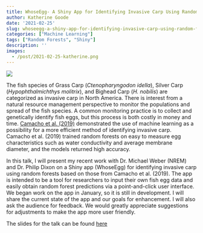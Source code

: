 ```yaml
---
title: WhoseEgg- A Shiny App for Identifying Invasive Carp Using Random Forests and Fish Egg Characteristics
author: Katherine Goode
date: '2021-02-25'
slug: whoseegg-a-shiny-app-for-identifying-invasive-carp-using-random-forests-and-fish-egg-characteristics
categories: ["Machine Learning"]
tags: ["Random Forests", "Shiny"]
description: ''
images:
  - /post/2021-02-25-katherine.png
---
```


![](/post/2021-02-25-katherine.png)

The fish species of Grass Carp (*Ctenopharyngodon idella*), Silver Carp (*Hypophthalmichthys molitrix*), and Bighead Carp (*H. nobilis*) are categorized as invasive carp in North America. There is interest from a natural resource management perspective to monitor the populations and spread of the fish species. A common monitoring practice is to collect and genetically identify fish eggs, but this process is both costly in money and time. [Camacho et al. (2019)](https://afspubs.onlinelibrary.wiley.com/doi/abs/10.1002/nafm.10380) demonstrated the use of machine learning as a possibility for a more efficient method of identifying invasive carp. Camacho et al. (2019) trained random forests on easy to measure egg characteristics such as water conductivity and average membrane diameter, and the models returned high accuracy.

In this talk, I will present my recent work with Dr. Michael Weber (NREM) and Dr. Philip Dixon on a Shiny app (WhoseEgg) for identifying invasive carp using random forests based on those from Camacho et al. (2019). The app is intended to be a tool for researchers to input their own fish egg data and easily obtain random forest predictions via a point-and-click user interface. We began work on the app in January, so it is still in development. I will share the current state of the app and our goals for enhancement. I will also ask the audience for feedback. We would greatly appreciate suggestions for adjustments to make the app more user friendly.


The slides for the talk can be found [here](https://goodekat.github.io/presentations/2021-isugg-shiny-fish/slides.html)

